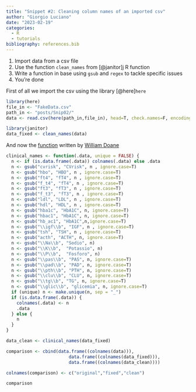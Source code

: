 ```yaml
---
title: "Snippet #2: Cleaning column names of an imported csv"
author: "Giorgio Luciano"
date: "2023-02-19"
categories: 
  - R
  - tutorials
bibliography: references.bib
---
```

1.  Import data from a csv file
2.  Use the function `clean_names` from [@janitor]j R function
3.  Write a function in base using `gsub` and `regex` to tackle specific issues
4.  You're done

First of all we import the csv using the library [@here]`here`

```r
library(here)
file_in <- "FakeData.csv"
path_in <- "posts/Snip02/"
data <- read.csv(here(path_in,file_in), head=T, check.names=F, encoding="latin1")

```

```r
library(janitor)
data_fixed <- clean_names(data)
```

And now the [function](https://drdoane.com/clean-consistent-column-names/) written by [William Doane](https://drdoane.com/)

```r
clinical_names <- function(.data, unique = FALSE) {
  n <- if (is.data.frame(.data)) colnames(.data) else .data
  n <- gsub("cvrisk", "CVrisk", n , ignore.case=T)
  n <- gsub("hbo", "HBO", n , ignore.case=T)
  n <- gsub("ft4", "fT4", n , ignore.case=T)
  n <- gsub("f_t4", "fT4", n , ignore.case=T)
  n <- gsub("ft3", "fT3", n , ignore.case=T)
  n <- gsub("f_t3", "fT3", n , ignore.case=T)
  n <- gsub("ldl", "LDL", n , ignore.case=T)
  n <- gsub("hdl", "HDL", n , ignore.case=T)
  n <- gsub("hba1c", "HbA1C", n, ignore.case=T)
  n <- gsub("hbac1", "HbA1C", n, ignore.case=T)
  n <- gsub("hb_ac1", "HbA1C",n,ignore.case=T)
  n <- gsub("\\igf\\b", "IGF", n , ignore.case=T)
  n <- gsub("tsh", "TSH", n , ignore.case=T)
  n <- gsub("acth", "ACTH", n, ignore.case=T)
  n <- gsub("\\Na\\b", "Sodio", n)
  n <- gsub("\\K\\b",  "Potassio", n)
  n <- gsub("\\P\\b",  "Fosforo", n)
  n <- gsub("\\pas\\b", "PAS", n, ignore.case=T)
  n <- gsub("\\pad\\b", "PAD", n, ignore.case=T)
  n <- gsub("\\pth\\b", "PTH", n, ignore.case=T)
  n <- gsub("\\clu\\b", "CLU", n, ignore.case=T)
  n <- gsub("\\tg\\b", "TG", n, ignore.case=T)
  n <- gsub("\\glic\\b", "glicemia", n, ignore.case=T)
  if (unique) n <- make.unique(n, sep = "_")
  if (is.data.frame(.data)) {
    colnames(.data) <- n
    .data
  } else {
    n
  }
}

```

```r
data_clean <- clinical_names(data_fixed)

comparison <- cbind(data.frame((colnames(data))),
    					data.frame((colnames(data_fixed))),
		    			data.frame((colnames(data_clean))))

colnames(comparison) <- c("original","fixed","clean") 

comparison

```
